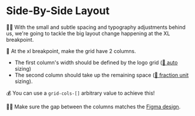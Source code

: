 # Side-By-Side Layout

<EpicVideo url="https://www.epicweb.dev/workshops/pixel-perfect-figma-to-tailwind/responsive-design/creating-responsive-two-column-layouts" />

👨‍💼 With the small and subtle spacing and typography adjustments behind us, we're going to tackle the big layout change happening at the XL breakpoint.

🐨 At the xl breakpoint, make the grid have 2 columns.

- The first column's width should be defined by the logo grid ([📜 auto](https://developer.mozilla.org/en-US/docs/Web/CSS/width#auto) sizing)
- The second column should take up the remaining space ([📜 fraction unit](https://developer.mozilla.org/en-US/docs/Web/CSS/CSS_grid_layout/Basic_concepts_of_grid_layout#the_fr_unit) sizing).

💰 You can use a `grid-cols-[]` arbitrary value to achieve this!

👨‍💼 Make sure the gap between the columns matches the [Figma design](https://www.figma.com/file/P7JAJ2NX6SOw72iTa8eyjl/Pixel-Perfect-Tailwind?type=design&node-id=0%3A1&mode=design&t=WVR4uy4alsTwrVTc-1).
